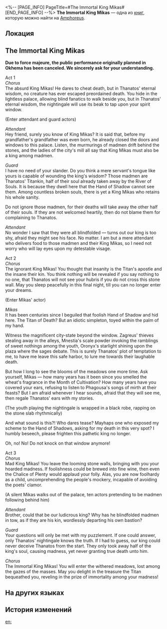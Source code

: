 <%-- [PAGE_INFO]
PageTitle=#The Immortal King Mikas#
[END_PAGE_INFO] --%>
{{Дополнить}}
{{Книга Инфобокс
|id           = 435
|partIds      = 190737
|Название     = 
|Изображение  = Предмет Книга Амфореус 4.png
|Мир          = Amphoreus
|Томов        = 1
|Автор        = <!--нужно добавить-->
|Описание     = A theater script originally slated to be performed in Okhema. A story of how King Mikas sought to beguile Thanatos, only to be punished by the Titan.
|Том1         = {{tx}}
|Источник1    = {{tx|Отсутствует источник}}
|Персонажи    = Mnestia; Oronyx; Phagousa; Thanatos; Zagreus
|Фракции      = Okhema
}}
'''The Immortal King Mikas''' — одна из [[Книги|книг]], которую можно найти на [[Amphoreus]].

==Локация==
{{Отметка карты|<!--название карты-->|<!--id отметки-->}}

==The Immortal King Mikas==
'''Due to force majeure, the public performance originally planned in Okhema has been canceled. We sincerely ask for your understanding.'''

Act 1<br />
''Chorus''<br />
The absurd King Mikas! He dares to cheat death, but in Thanatos' eternal wisdom, no creature has ever escaped preordained death. You hide in the lightless palace, allowing blind fanatics to walk beside you, but in Thanatos' eternal wisdom, the nightingale will use its beak to tap upon your spirit window.

(Enter attendant and guard actors)

''Attendant''<br />
Hey friend, surely you know of King Mikas? It is said that, before my grandfather's grandfather was even born, he already closed the doors and windows to this palace. Listen, the murmurings of madmen drift behind the stones, and the ladies of the city's mill all say that King Mikas must also be a king among madmen.

''Guard''<br />
I have no need of your slander. Do you think a mere servant's tongue like yours is capable of wounding the king's wisdom? Those madmen are Thanatos' Titankin, half of their soul already taken away by the River of Souls. It is because they dwell here that the Hand of Shadow cannot see them. Among countless broken souls, there is yet a King Mikas who retains his whole sanity.

Do not ignore those madmen, for their deaths will take away the other half of their souls. If they are not welcomed heartily, then do not blame them for complaining to Thanatos.

''Attendant''<br />
No wonder I saw that they were all blindfolded &mdash; turns out our king is too shy, afraid they might see his face. No matter. I am but a mere attendant who delivers food to those madmen and their King Mikas, so I need not worry who will lay eyes upon my detestable visage.

Act 2<br />
''Chorus''<br />
The ignorant King Mikas! You thought that insanity is the Titan's apostle and the insane their kin. You think nothing will be revealed if you say nothing to no one, that Thanatos will not see your hubris if you do not cross this stone wall. May you sleep peacefully in this final night, till you can no longer enter your dreams.

(Enter Mikas' actor)

''Mikas''<br />
It has been centuries since I beguiled that foolish Hand of Shadow and hid here. The Titan of Death? But an idiotic simpleton, toyed within the palm of my hand.

Witness the magnificent city-state beyond the window. Zagreus' thieves stealing away in the alleys, Mnestia's scale powder invoking the ramblings of sweet nothings among the youth, Oronyx's starlight shining upon the plaza where the sages debate. This is surely Thanatos' plot of temptation to me, to have me leave this safe harbor, to lure me towards their laughable death.

But how I long to see the blooms of the meadows one more time. Ask yourself, Mikas &mdash; how many years has it been since you smelled the wheat's fragrance in the Month of Cultivation? How many years have you covered your ears, refusing to listen to Phagousa's songs of mirth at their feasts? But I am afraid whenever I hear sounds, afraid that they will see me, then regale Thanatos' ears with my stories.

(The youth playing the nightingale is wrapped in a black robe, rapping on the stone slab rhythmically)

And what sound is this?! Who dares tease? Mayhaps one who exposed my scheme to the Hand of Shadows, asking for my death in this very spot? I humbly beseech, please frighten this pathetic king no longer.

Oh, no! No! Do not knock on that window anymore!

Act 3<br />
''Chorus''<br />
Mad King Mikas! You leave the looming stone walls, bringing with you your hoarded madness. If foolishness could be brewed into fine wine, then even the Chalice of Plenty would applaud your folly. Alas, you are now foolhardy as a child, uncomprehending the people's mockery, incapable of avoiding the poets' clamor.

(A silent Mikas walks out of the palace, ten actors pretending to be madmen following behind him)

''Attendant''<br />
Brother, could that be our ludicrous king? Why has he blindfolded madmen in tow, as if they are his kin, wordlessly departing his own bastion?

''Guard''<br />
Your questions will only be met with my puzzlement. If one could answer, only Thanatos' nightingale knows the truth. If I had to guess, our king could never deceive Thanatos from the start. They only took away half of the king's soul, causing madness, yet never granting true death unto him.

''Chorus''<br />
The Immortal King Mikas! You will enter the withered meadows, lost among the gazes of the masses. May you delight in the treasure the Titan bequeathed you, reveling in the prize of immortality among your madness!

==На других языках==
{{На других языках
|en   = The Immortal King Mikas
|zhs  = 不死的弥卡斯王
|zht  = 不死的彌卡斯王
|ja   = 不死身のミカース王
|ko   = 불사의 미카스 왕
|es   = El rey Mikas inmortal
|fr   = Mikas, le roi immortel
|ru   = Бессмертный царь Микас
|th   = ราชา Mikas ผู้เป็นอมตะ
|vi   = Vua Mikas Bất Tử
|de   = Der unsterbliche König Mikas
|id   = Raja Mikas yang Abadi
|pt   = O Imortal Rei Mikas
}}

==История изменений==
{{История изменений|3.5}}

[[en:]]
